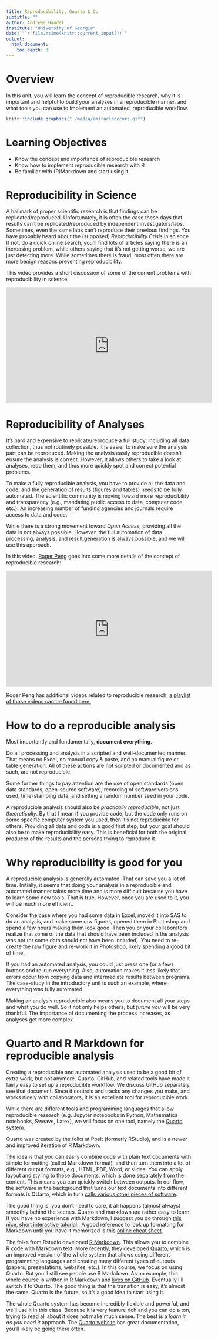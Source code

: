 ```yaml
---
title: Reproducibility, Quarto & Co
subtitle: ""
author: Andreas Handel
institute: "University of Georgia"
date: "`r file.mtime(knitr::current_input())`"
output: 
  html_document:
    toc_depth: 3
---
```



# Overview

In this unit, you will learn the concept of reproducible research, why it is important and helpful to build your analyses in a reproducible manner, and what tools you can use to implement an automated, reproducible workflow.


```r
knitr::include_graphics("./media/amiracleoccurs.gif")
```


# Learning Objectives
* Know the concept and importance of reproducible research
* Know how to implement reproducible research with R
* Be familiar with (R)Markdown and start using it

# Reproducibility in Science

A hallmark of proper scientific research is that findings can be replicated/reproduced. Unfortunately, it is often the case these days that results can't be replicated/reproduced by independent investigators/labs. Sometimes, even the same labs can't reproduce their previous findings. You have probably heard about the (supposed) _Reproducibility Crisis_ in science. If not, do a quick online search, you'll find lots of articles saying there is an increasing problem, while others saying that it's not getting worse, we are just detecting more. While sometimes there is fraud, most often there are more benign reasons preventing reproducibility.

This video provides a short discussion of some of the current problems with reproducibility in science:
<p>
<iframe width="560" height="315" src="https://www.youtube.com/embed/VcgO2v3JjCU" frameborder="0" allowfullscreen></iframe>
</p>


# Reproducibility of Analyses

It's hard and expensive to replicate/reproduce a full study, including all data collection, thus not routinely possible. It is easier to make sure the analysis part can be reproduced. Making the analysis easily reproducible doesn't ensure the analysis is correct. However, it allows others to take a look at analyses, redo them, and thus more quickly spot and correct potential problems. 

To make a fully reproducible analysis, you have to provide all the data and code, and the generation of results (figures and tables) needs to be fully automated. The scientific community is moving toward more reproducibility and transparency (e.g., mandating public access to data, computer code, etc.). An increasing number of funding agencies and journals require access to data and code.

While there is a strong movement toward _Open Access_, providing all the data is not always possible. However, the full automation of data processing, analysis, and result generation is always possible, and we will use this approach.  

In this video, [Roger Peng](http://www.biostat.jhsph.edu/~rpeng/) goes into some more details of the concept of reproducible research:

<p>
<iframe width="560" height="315" src="https://www.youtube.com/embed/DfBSiOupI1I" frameborder="0" allowfullscreen></iframe>
</p>

Roger Peng has additional videos related to reproducible research, [a playlist of those videos can be found here.](https://www.youtube.com/playlist?list=PLjTlxb-wKvXOU4WW4p3qc4VKWTI4gLNUf)


# How to do a reproducible analysis

Most importantly and fundamentally, __document everything__.

Do all processing and analysis in a scripted and well-documented manner. That means no Excel, no manual copy & paste, and no manual figure or table generation. All of these actions are not scripted or documented and as such, are not reproducible.

Some further things to pay attention are the use of open standards (open data standards, open-source software), recording of software versions used, time-stamping data, and setting a random number seed in your code.

A reproducible analysis should also be _practically reproducible_, not just _theoretically_. By that I mean if you provide code, but the code only runs on some specific computer system you used, then it's not reproducible for others. Providing all data and code is a good first step, but your goal should also be to make reproducibility easy. This is beneficial for both the original producer of the results and the persons trying to reproduce it.


# Why reproducibility is good for you

A reproducible analysis is generally automated. That can save you a lot of time. Initially, it seems that doing your analysis in a reproducible and automated manner takes more time and is more difficult because you have to learn some new tools. That is true. However, once you are used to it, you will be much more efficient. 

Consider the case where you had some data in Excel, moved it into SAS to do an analysis, and make some raw figures, opened them in Photoshop and spend a few hours making them look good. Then you or your collaborators realize that some of the data that should have been included in the analysis was not (or some data should not have been included). You need to re-create the raw figure and re-work it in Photoshop, likely spending a good bit of time. 

If you had an automated analysis, you could just press one (or a few) buttons and re-run everything. Also, automation makes it less likely that errors occur from copying data and intermediate results between programs. The case-study in the introductory unit is such an example, where everything was fully automated.

Making an analysis reproducible also means you to document all your steps and what you do well. So it not only helps others, but _future you_ will be very thankful. The importance of documenting the process increases, as analyses get more complex.


# Quarto and R Markdown for reproducible analysis

Creating a reproducible and automated analysis used to be a good bit of extra work, but not anymore. Quarto, GitHub, and related tools have made it fairly easy to set up a reproducible workflow. We discuss GitHub separately, see that document. Since it controls and tracks any changes you make, and works nicely with collaborators, it is an excellent tool for reproducible work. 

While there are different tools and programming languages that allow reproducible research (e.g. Jupyter notebooks in Python, Mathematica notebooks, Sweave, Latex), we will focus on one tool, namely the [Quarto system](https://quarto.org/). 

Quarto was created by the folks at Posit (formerly RStudio), and is a newer and improved iteration of R Markdown.

The idea is that you can easily combine code with plain text documents with simple formatting (called Markdown format), and then turn them into a lot of different output formats, e.g., HTML, PDF, Word, or slides. You can apply layout and styling to those documents, which is done separately from the content. This means you can quickly switch between outputs. In our flow, the software in the background that turns our text documents into different formats is QUarto, which in turn [calls various other pieces of software](https://quarto.org/docs/get-started/hello/rstudio.html#how-it-works).

The good thing is, you don't need to care, it all happens (almost always) smoothly behind the scenes. Quarto and markdown are rather easy to learn. If you have no experience with Markdown, I suggest you go through [this nice, short interactive tutorial.](https://www.markdowntutorial.com/). A good reference to look up formatting for Markdown until you have it memorized is this [online cheat sheet](https://github.com/adam-p/markdown-here/wiki/Markdown-Cheatsheet). 

The folks from Rstudio developed [R Markdown](http://rmarkdown.rstudio.com/). This allows you to combine R code with Markdown text. More recently, they developed [Quarto](https://quarto.org/), which is an improved version of the whole system that allows using different programming languages and creating many different types of outputs (papers, presentations, websites, etc.). In this course, we focus on using Quarto. But you'll still see people use R Markdown. As an example, this whole course is written in R Markdown and [lives on GitHub](https://github.com/andreashandel/MADAcourse). Eventually I'll switch it to Quarto. The good thing is that the transition is easy, it's almost the same. Quarto is the future, so it's a good idea to start using it.

The whole Quarto system has become incredibly flexible and powerful, and we'll use it in this class. Because it is very feature rich and you can do a ton, trying to read all about it does not make much sense. The best is a _learn it as you need it_ approach. The [Quarto website](https://quarto.org/) has great documentation, you'll likely be going there often.



<!-- One great thing about R Markdown is that it's well documented. The [R Studio R Markdown site](https://rmarkdown.rstudio.com/) and the [R Markdown book](https://bookdown.org/yihui/rmarkdown/) are great resources. Another good source targeted at scientists is the online book [R Markdown for Scientists](https://rmd4sci.njtierney.com/). RStudio also has an R Markdown cheat sheet in their [collection of very useful cheat sheets](https://www.rstudio.com/resources/cheatsheets/). -->

<!-- Since developing knitr and R Markdown, [Yihui Xie](https://yihui.name/en/) and colleagues have developed several other versions of the tool. There is [bookdown](https://bookdown.org/yihui/bookdown/) which lets you nicely add references and write full books and scientific manuscripts (see the research example in the introductory lesson and a list of books written in bookdown on the [bookdown website](https://bookdown.org/)) and [blogdown](https://bookdown.org/yihui/blogdown/) which lets you make webpages (see e.g. [my group webpage which is done that way](http://handelgroup.uga.edu/)).  -->

<!-- Some good sources that you might want to glimpse at are the chapters in the _Communicate_ section of the [R for Data Science book](http://r4ds.had.co.nz/index.html) and the beginning chapters of the [R Markdown book](https://bookdown.org/yihui/rmarkdown/). There's also the newer [R Markdown Cookbook](https://bookdown.org/yihui/rmarkdown-cookbook/), which is a good _how do I do X_ resource. -->

<!-- Again, you don't need to read these materials in much detail, but if you are new to R Markdown, try to get enough information so you understand what it's all about and how to get started. The way you learn R Markdown is by having a specific task you want to accomplish or a product you want to produce, and then look at various of the above listed documents to figure out how to do it. You'll get plenty of practice throughout this course. project. -->



